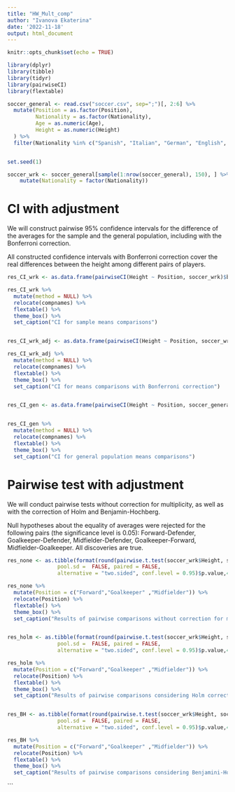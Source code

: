 ---
title: "HW_Mult_comp"
author: "Ivanova Ekaterina"
date: '2022-11-18'
output: html_document
---

```{r setup, include=FALSE}
knitr::opts_chunk$set(echo = TRUE)
```


```{r, echo=FALSE, message=FALSE, results='hide', warning=FALSE}
library(dplyr)
library(tibble)
library(tidyr)
library(pairwiseCI)
library(flextable)

```


```{r, echo=FALSE, message=FALSE, results='hide', warning=FALSE}
soccer_general <- read.csv("soccer.csv", sep=";")[, 2:6] %>% 
  mutate(Position = as.factor(Position), 
         Nationality = as.factor(Nationality), 
         Age = as.numeric(Age), 
         Height = as.numeric(Height)
  ) %>% 
  filter(Nationality %in% c("Spanish", "Italian", "German", "English", "Argentinian")) 


set.seed(1) 

soccer_wrk <- soccer_general[sample(1:nrow(soccer_general), 150), ] %>% 
    mutate(Nationality = factor(Nationality))

```


# CI with adjustment

We will construct pairwise 95% confidence intervals for the difference of the averages for the sample and the general population, including with the Bonferroni correction.

All constructed confidence intervals with Bonferroni correction cover the real differences between the height among different pairs of players.

```{r, echo=FALSE, message=FALSE, warning=FALSE}


res_CI_wrk <- as.data.frame(pairwiseCI(Height ~ Position, soccer_wrk)$byout) 

res_CI_wrk %>%
  mutate(method = NULL) %>%
  relocate(compnames) %>%
  flextable() %>%
  theme_box() %>%
  set_caption("CI for sample means comparisons") 


res_CI_wrk_adj <- as.data.frame(pairwiseCI(Height ~ Position, soccer_wrk, conf.level = 0.975)$byout) 

res_CI_wrk_adj %>%
  mutate(method = NULL) %>%
  relocate(compnames) %>%
  flextable() %>%
  theme_box() %>%
  set_caption("CI for means comparisons with Bonferroni correction") 


res_CI_gen <- as.data.frame(pairwiseCI(Height ~ Position, soccer_general)$byout) 


res_CI_gen %>%
  mutate(method = NULL) %>%
  relocate(compnames) %>%
  flextable() %>%
  theme_box() %>%
  set_caption("CI for general population means comparisons") 


```

# Pairwise test with adjustment

We will conduct pairwise tests without correction for multiplicity, as well as with the correction of Holm and Benjamin-Hochberg.

Null hypotheses about the equality of averages were rejected for the following pairs (the significance level is 0.05): Forward-Defender, Goalkeeper-Defender, Midfielder-Defender, Goalkeeper-Forward, Midfielder-Goalkeeper. All discoveries are true.


```{r, echo=FALSE, message=FALSE, warning=FALSE}


res_none <- as.tibble(format(round(pairwise.t.test(soccer_wrk$Height, soccer_wrk$Position, p.adjust.method = "none",
                pool.sd =  FALSE, paired = FALSE,
                alternative = "two.sided", conf.level = 0.95)$p.value,4), scientific = FALSE))

res_none %>%
  mutate(Position = c("Forward","Goalkeeper" ,"Midfielder")) %>%
  relocate(Position) %>%
  flextable() %>%
  theme_box() %>%
  set_caption("Results of pairwise comparisons without correction for multiplicity") 


res_holm <- as.tibble(format(round(pairwise.t.test(soccer_wrk$Height, soccer_wrk$Position, p.adjust.method = "holm",
                pool.sd =  FALSE, paired = FALSE,
                alternative = "two.sided", conf.level = 0.95)$p.value,4), scientific = FALSE))

res_holm %>%
  mutate(Position = c("Forward","Goalkeeper" ,"Midfielder")) %>%
  relocate(Position) %>%
  flextable() %>%
  theme_box() %>%
  set_caption("Results of pairwise comparisons considering Holm correction") 


res_BH <- as.tibble(format(round(pairwise.t.test(soccer_wrk$Height, soccer_wrk$Position, p.adjust.method = "BH",
                pool.sd =  FALSE, paired = FALSE,
                alternative = "two.sided", conf.level = 0.95)$p.value,4), scientific = FALSE))

res_BH %>%
  mutate(Position = c("Forward","Goalkeeper" ,"Midfielder")) %>%
  relocate(Position) %>%
  flextable() %>%
  theme_box() %>%
  set_caption("Results of pairwise comparisons considering Benjamini-Hochberg correction") 


```









```